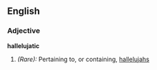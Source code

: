 ==English==

===Adjective===
'''hallelujatic'''

#''(Rare):'' Pertaining to, or containing, [[hallelujah]]s